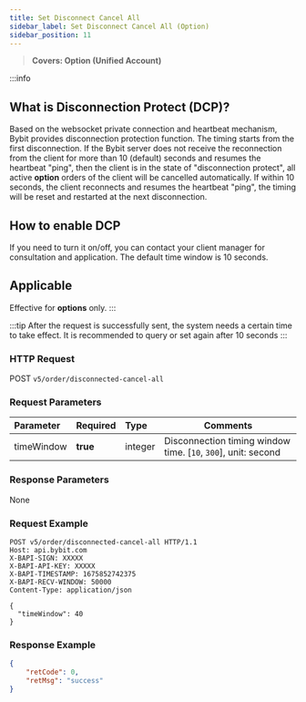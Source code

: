 ```yaml
---
title: Set Disconnect Cancel All
sidebar_label: Set Disconnect Cancel All (Option)
sidebar_position: 11
---
```

> **Covers: Option (Unified Account)**

:::info
## What is Disconnection Protect (DCP)?
Based on the websocket private connection and heartbeat mechanism, Bybit provides disconnection protection function. The
timing starts from the first disconnection. If the Bybit server does not receive the reconnection from the client for
more than 10 (default) seconds and resumes the heartbeat "ping", then the client is in the state of "disconnection protect",
all active **option** orders of the client will be cancelled automatically. If within 10 seconds, the client reconnects
and resumes the heartbeat "ping", the timing will be reset and restarted at the next disconnection.

## How to enable DCP
If you need to turn it on/off, you can contact your client manager for consultation and application. The default
time window is 10 seconds.

## Applicable
Effective for **options** only.
:::

:::tip
After the request is successfully sent, the system needs a certain time to take effect. It is recommended to query or set again after 10 seconds
:::

### HTTP Request
POST `v5/order/disconnected-cancel-all`

### Request Parameters
| Parameter | Required | Type | Comments|
|:----- |:-------|:-----|------ |
|timeWindow |**true** |integer |Disconnection timing window time. [`10`, `300`], unit: second |

### Response Parameters
None

### Request Example

```http
POST v5/order/disconnected-cancel-all HTTP/1.1
Host: api.bybit.com
X-BAPI-SIGN: XXXXX
X-BAPI-API-KEY: XXXXX
X-BAPI-TIMESTAMP: 1675852742375
X-BAPI-RECV-WINDOW: 50000
Content-Type: application/json

{
  "timeWindow": 40
}
```

### Response Example

```json
{
    "retCode": 0,
    "retMsg": "success"
}
```